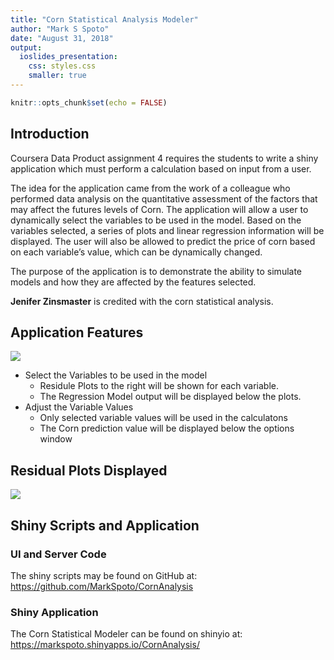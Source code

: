 ```yaml
---
title: "Corn Statistical Analysis Modeler"
author: "Mark S Spoto"
date: "August 31, 2018"
output: 
  ioslides_presentation:
    css: styles.css
    smaller: true
---
```


```r
knitr::opts_chunk$set(echo = FALSE)
```

## Introduction

Coursera Data Product assignment 4 requires the students to write a shiny application which must perform a calculation based on input from a user.  

The idea for the application came from the work of a colleague who performed data analysis on the quantitative assessment of the factors that may affect the futures levels of Corn.  The application will allow a user to dynamically select the variables to be used in the model.  Based on the variables selected, a series of plots and linear regression information will be displayed.  The user will also be allowed to predict the price of corn based on each variable's value, which can be dynamically changed.

The purpose of the application is to demonstrate the ability to simulate models and how they are affected by the features selected.

**Jenifer Zinsmaster** is credited with the corn statistical analysis.

## Application Features

<div class="columns-2">
<span style="height:100px">
![](options.png)
</span>

* Select the Variables to be used in the model
    + Residule Plots to the right will be shown for each variable.
    + The Regression Model output will be displayed below the plots.
* Adjust the Variable Values
    + Only selected variable values will be used in the calculatons
    + The Corn prediction value will be displayed below the options window

</div>

## Residual Plots Displayed

![](plots.png)


## Shiny Scripts and Application

### UI and Server Code

The shiny scripts may be found on GitHub at: <https://github.com/MarkSpoto/CornAnalysis>

### Shiny Application

The Corn Statistical Modeler can be found on shinyio at: <https://markspoto.shinyapps.io/CornAnalysis/>
